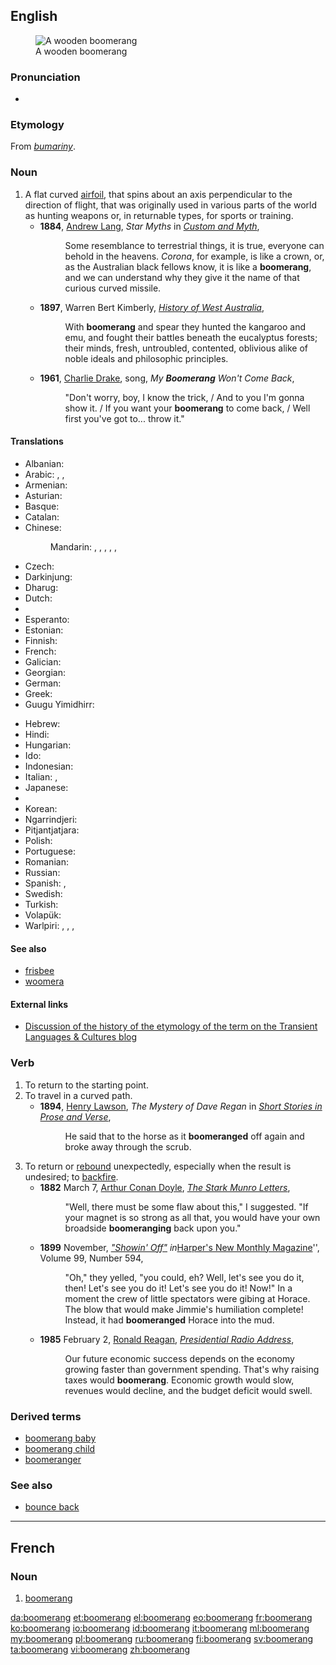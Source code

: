 ==English==
{{wikipedia}}
[[Image:Boomerang.jpg|thumb|A wooden boomerang]]

===Pronunciation===
* {{a|US}} {{IPA|/ˈbuməɹæŋ/}}

===Etymology===
From {{etyl|xdk|en}} ''[[bumariny]]''.

===Noun===
{{en-noun}}

# A flat curved [[airfoil]], that spins about an axis perpendicular to the direction of flight, that was originally used in various parts of the world as hunting weapons or, in returnable types, for sports or training.
#* '''1884''', [[w:Andrew Lang|Andrew Lang]], ''Star Myths'' in ''[[s:Custom and Myth/Star Myths|Custom and Myth]]'',
#*: Some resemblance to terrestrial things, it is true, everyone can behold in the heavens. ''Corona'', for example, is like a crown, or, as the Australian black fellows know, it is like a '''boomerang''', and we can understand why they give it the name of that curious curved missile.
#* '''1897''', Warren Bert Kimberly, ''[[s:History of West Australia|History of West Australia]]'',
#*: With '''boomerang''' and spear they hunted the kangaroo and emu, and fought their battles beneath the eucalyptus forests; their minds, fresh, untroubled, contented, oblivious alike of noble ideals and philosophic principles.
#* '''1961''', [[w:Charlie Drake|Charlie Drake]], song, ''My '''Boomerang''' Won't Come Back'',
#*: "Don't worry, boy, I know the trick, / And to you I'm gonna show it. / If you want your '''boomerang''' to come back, / Well first you've got to... throw it."

====Translations====
{{trans-top|flat curved airfoil}}
* Albanian: {{t+|sq|bumerang}}
* Arabic: {{t|ar|بوميرانغ}}, {{t|ar|بمرنغ}} , {{t|ar|كيد}}
* Armenian: {{t|hy|բումերանգ|tr=bumerang}}
* Asturian: {{t|ast|bumerán|m}}
* Basque: {{t|eu|bumerang}}
* Catalan: {{t|ca|bumerang|m}}
* Chinese:
*: Mandarin: {{t|cmn|回飛棒|sc=Hani}}, {{t|cmn|回飞棒|tr=huífēibàng|sc=Hani}}, {{t|cmn|迴旋鏢|sc=Hani}}, {{t|cmn|回旋镖|tr=huíxuánbiāo|sc=Hani}}, {{t|cmn|飛去來器|sc=Hani}}, {{t+|cmn|飞去来器|tr=fēiqùláiqì|sc=Hani}}
* Czech: {{t|cs|bumerang|m}}
* Darkinjung: {{t|xda|barkan}}
* Dharug: {{t|xdk|buumarang}}
* Dutch: {{t+|nl|boemerang|m}}
* {{trreq|aer}}
* Esperanto: {{t+|eo|bumerango}}
* Estonian: {{t|et|bumerang}}
* Finnish: {{t+|fi|bumerangi}}
* French: {{t+|fr|boomerang|m}}
* Galician: {{t|gl|búmerang|m}}
* Georgian: {{t|ka|ბუმერანგი|tr=bumerangi|sc=Geor}}
* German: {{t+|de|Bumerang|m}}
* Greek: {{t+|el|μπούμερανγκ|n|tr=boúmerangk}}
* Guugu Yimidhirr: {{t|kky|wangi}}
{{trans-mid}}
* Hebrew: {{t|he|בּוּמֶרַנְג|m|tr=bumerang}}
* Hindi: {{t|hi|बुमेरांग|tr=bumerāṅg}}
* Hungarian: {{t|hu|bumeráng}}
* Ido: {{t+|io|bumerango}}
* Indonesian: {{t+|id|bumerang}}
* Italian: {{t+|it|boomerang}}, {{t|it|bumerang}}
* Japanese: {{t|ja|ブーメラン|tr=būmeran}}
* {{trreq|mwp}}
* Korean: {{t|ko|부메랑|tr=bumerang|sc=Hang}}
* Ngarrindjeri: {{t|nay|panketyi}}
* Pitjantjatjara: {{t|pjt|kaḻi}}
* Polish: {{t+|pl|bumerang|m}}
* Portuguese: {{t|pt|bumerangue}}
* Romanian: {{t+|ro|bumerang}}
* Russian: {{t+|ru|бумеранг|m|tr=bum'eráng}}
* Spanish: {{t+|es|bumerán|m}}, {{t+|es|búmeran|m}}
* Swedish: {{t+|sv|bumerang}}
* Turkish: {{t+|tr|bumerang}}
* Volapük: {{t|vo|bumär}}
* Warlpiri: {{t|wbp|jilypirrpa}}, {{t|wbp|jurluparli}}, {{t|wbp|karli}}, {{t|wbp|kurrupardu}}
{{trans-bottom}}

====See also====
* [[frisbee]]<!-- both can refer to spinning flying toys -->
* [[woomera]]<!-- both refer to weapons used by Australian aborigines whose names derived from Australian aboriginal languages -->

====External links====
* [http://blogs.usyd.edu.au/elac/2008/10/an_unsaleable_bent_stick_boome_1.html Discussion of the history of the etymology of the term on the Transient Languages & Cultures blog]

===Verb===
{{en-verb|boomerangs|boomeranging|boomeranged|boomeranged}}

# To return to the starting point.
# To travel in a curved path.
#* '''1894''', [[w:Henry Lawson|Henry Lawson]], ''The Mystery of Dave Regan'' in ''[http://gutenberg.net.au/ebooks06/0607911.txt Short Stories in Prose and Verse]'',
#*: He said that to the horse as it '''boomeranged''' off again and broke away through the scrub.
# To return or [[rebound]] unexpectedly, especially when the result is undesired; to [[backfire]].
#* '''1882''' March 7, [[w:Arthur Conan Doyle|Arthur Conan Doyle]], ''[[s:The Stark Munro Letters/Letter 6|The Stark Munro Letters]]'',
#*: "Well, there must be some flaw about this," I suggested. "If your magnet is so strong as all that, you would have your own broadside '''boomeranging''' back upon you."
#* '''1899''' November,   ''[[s:"Showin' Off"|"Showin' Off"]] in  ''[[w:Harper's Magazine|Harper's New Monthly Magazine]]'', Volume 99, Number 594,
#*: "Oh," they yelled, "you could, eh? Well, let's see you do it, then! Let's see you do it! Let's see you do it! Now!" In a moment the crew of little spectators were gibing at Horace. The blow that would make Jimmie's humiliation complete! Instead, it had '''boomeranged''' Horace into the mud.
#* '''1985''' February 2, [[w:Ronald Reagan|Ronald Reagan]], ''[[s:Presidential Radio Address - 2 February 1985|Presidential Radio Address]]'',
#*: Our future economic success depends on the economy growing faster than government spending. That's why raising taxes would '''boomerang'''. Economic growth would slow, revenues would decline, and the budget deficit would swell.

===Derived terms===
* [[boomerang baby]]
* [[boomerang child]]
* [[boomeranger]]

===See also===
* [[bounce back]]

----

==French==

===Noun===
{{fr-noun|m|plural=boomerangs}}

# [[boomerang#English|boomerang]]

[[da:boomerang]]
[[et:boomerang]]
[[el:boomerang]]
[[eo:boomerang]]
[[fr:boomerang]]
[[ko:boomerang]]
[[io:boomerang]]
[[id:boomerang]]
[[it:boomerang]]
[[ml:boomerang]]
[[my:boomerang]]
[[pl:boomerang]]
[[ru:boomerang]]
[[fi:boomerang]]
[[sv:boomerang]]
[[ta:boomerang]]
[[vi:boomerang]]
[[zh:boomerang]]